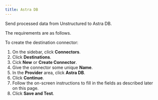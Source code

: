 ```yaml
---
title: Astra DB 
---
```


Send processed data from Unstructured to Astra DB.

The requirements are as follows.


<AstraDBPrerequisites />

To create the destination connector:

1. On the sidebar, click **Connectors**.
2. Click **Destinations**.
3. Cick **New** or **Create Connector**.
4. Give the connector some unique **Name**.
5. In the **Provider** area, click **Astra DB**.
6. Click **Continue**. 
7. Follow the on-screen instructions to fill in the fields as described later on this page.
8. Click **Save and Test**.


<AstraDBFields />